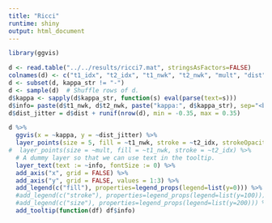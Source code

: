 ```yaml
---
title: "Ricci"
runtime: shiny
output: html_document
---
```


```r

library(ggvis)

d <- read.table("../../results/ricci7.mat", stringsAsFactors=FALSE)
colnames(d) <- c("t1_idx", "t2_idx", "t1_nwk", "t2_nwk", "mult", "dist", "kappa_str")
d <- subset(d, kappa_str != "-")
d <- sample(d)  # Shuffle rows of d.
d$kappa <- sapply(d$kappa_str, function(s) eval(parse(text=s)))
d$info= paste(d$t1_nwk, d$t2_nwk, paste("kappa:", d$kappa_str), sep="<br />")
d$dist_jitter = d$dist + runif(nrow(d), min = -0.35, max = 0.35)

d %>%
  ggvis(x = ~kappa, y = ~dist_jitter) %>%
  layer_points(size = 5, fill = ~t1_nwk, stroke = ~t2_idx, strokeOpacity := 0) %>%
#  layer_points(size = ~mult, fill = ~t1_nwk, stroke = ~t2_idx) %>%
  # A dummy layer so that we can use text in the tooltip.
  layer_text(text := ~info, fontSize := 0) %>%
  add_axis("x", grid = FALSE) %>%
  add_axis("y", grid = FALSE, values = 1:3) %>%
  add_legend(c("fill"), properties=legend_props(legend=list(y=0))) %>%
  #add_legend(c("stroke"), properties=legend_props(legend=list(y=100))) %>%
  #add_legend(c("size"), properties=legend_props(legend=list(y=200))) %>%
  add_tooltip(function(df) df$info)
```
